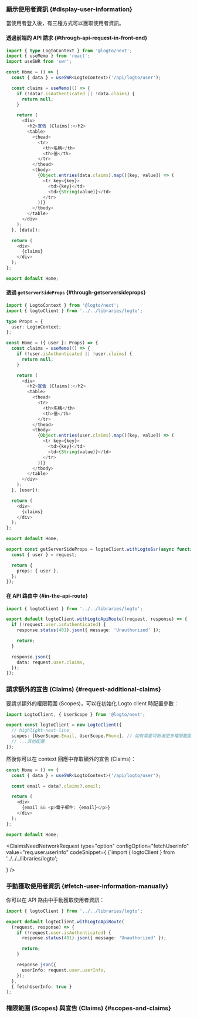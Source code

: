 

### 顯示使用者資訊 \{#display-user-information}

當使用者登入後，有三種方式可以獲取使用者資訊。

#### 透過前端的 API 請求 \{#through-api-request-in-front-end}

```ts title="pages/index.tsx"
import { type LogtoContext } from '@logto/next';
import { useMemo } from 'react';
import useSWR from 'swr';

const Home = () => {
  const { data } = useSWR<LogtoContext>('/api/logto/user');

  const claims = useMemo(() => {
    if (!data?.isAuthenticated || !data.claims) {
      return null;
    }

    return (
      <div>
        <h2>宣告 (Claims):</h2>
        <table>
          <thead>
            <tr>
              <th>名稱</th>
              <th>值</th>
            </tr>
          </thead>
          <tbody>
            {Object.entries(data.claims).map(([key, value]) => (
              <tr key={key}>
                <td>{key}</td>
                <td>{String(value)}</td>
              </tr>
            ))}
          </tbody>
        </table>
      </div>
    );
  }, [data]);

  return (
    <div>
      {claims}
    </div>
  );
};

export default Home;
```

#### 透過 `getServerSideProps` \{#through-getserversideprops}

```ts title="pages/index.tsx"
import { LogtoContext } from '@logto/next';
import { logtoClient } from '../../libraries/logto';

type Props = {
  user: LogtoContext;
};

const Home = ({ user }: Props) => {
  const claims = useMemo(() => {
    if (!user.isAuthenticated || !user.claims) {
      return null;
    }

    return (
      <div>
        <h2>宣告 (Claims):</h2>
        <table>
          <thead>
            <tr>
              <th>名稱</th>
              <th>值</th>
            </tr>
          </thead>
          <tbody>
            {Object.entries(user.claims).map(([key, value]) => (
              <tr key={key}>
                <td>{key}</td>
                <td>{String(value)}</td>
              </tr>
            ))}
          </tbody>
        </table>
      </div>
    );
  }, [user]);

  return (
    <div>
      {claims}
    </div>
  );
};

export default Home;

export const getServerSideProps = logtoClient.withLogtoSsr(async function ({ request }) {
  const { user } = request;

  return {
    props: { user },
  };
});
```

#### 在 API 路由中 \{#in-the-api-route}

```ts title="pages/api/get-user-info.ts"
import { logtoClient } from '../../libraries/logto';

export default logtoClient.withLogtoApiRoute((request, response) => {
  if (!request.user.isAuthenticated) {
    response.status(401).json({ message: 'Unauthorized' });

    return;
  }

  response.json({
    data: request.user.claims,
  });
});
```

### 請求額外的宣告 (Claims) \{#request-additional-claims}

<FindUserInfoMissing method="/api/logto/user" />

<ScopesAndClaimsIntroduction />

要請求額外的權限範圍 (Scopes)，可以在初始化 Logto client 時配置參數：

```ts title="libraries/logto.ts"
import LogtoClient, { UserScope } from '@logto/next';

export const logtoClient = new LogtoClient({
  // highlight-next-line
  scopes: [UserScope.Email, UserScope.Phone], // 如有需要可新增更多權限範圍
  // ...其他配置
});
```

然後你可以在 context 回應中存取額外的宣告 (Claims)：

```ts title="pages/index.tsx"
const Home = () => {
  const { data } = useSWR<LogtoContext>('/api/logto/user');

  const email = data?.claims?.email;

  return (
    <div>
      {email && <p>電子郵件: {email}</p>}
    </div>
  );
};

export default Home;
```

<ClaimsNeedNetworkRequest
  type="option"
  configOption="fetchUserInfo"
  value="req.user.userInfo"
  codeSnippet={
    <CodeBlock language="ts" title="pages/index.tsx">{`import { logtoClient } from '../../../libraries/logto';

  }
/>

### 手動獲取使用者資訊 \{#fetch-user-information-manually}

你可以在 API 路由中手動獲取使用者資訊：

```ts title="pages/api/get-user-info.ts"
import { logtoClient } from '../../libraries/logto';

export default logtoClient.withLogtoApiRoute(
  (request, response) => {
    if (!request.user.isAuthenticated) {
      response.status(401).json({ message: 'Unauthorized' });

      return;
    }

    response.json({
      userInfo: request.user.userInfo,
    });
  },
  { fetchUserInfo: true }
);
```

### 權限範圍 (Scopes) 與宣告 (Claims) \{#scopes-and-claims}

<ScopesAndClaims />
